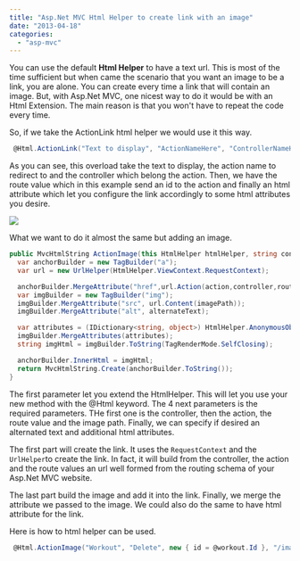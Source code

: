 ```yaml
---
title: "Asp.Net MVC Html Helper to create link with an image"
date: "2013-04-18"
categories: 
  - "asp-mvc"
---
```


You can use the default **Html Helper** to have a text url. This is most of the time sufficient but when came the scenario that you want an image to be a link, you are alone. You can create every time a link that will contain an image. But, with Asp.Net MVC, one nicest way to do it would be with an Html Extension. The main reason is that you won't have to repeat the code every time.

So, if we take the ActionLink html helper we would use it this way.


```csharp
 @Html.ActionLink("Text to display", "ActionNameHere", "ControllerNameHere", new { id = 123 }, new{@class="myClass"}) 
```

As you can see, this overload take the text to display, the action name to redirect to and the controller which belong the action. Then, we have the route value which in this example send an id to the action and finally an html attribute which let you configure the link accordingly to some html attributes you desire.

![](/images/blog/htmlhelperimageurl-400x276.png)

What we want to do it almost the same but adding an image.


```csharp
public MvcHtmlString ActionImage(this HtmlHelper htmlHelper, string controller, string action, object routeValues, string imagePath, string alternateText = "", object htmlAttributes = null) {
  var anchorBuilder = new TagBuilder("a"); 
  var url = new UrlHelper(HtmlHelper.ViewContext.RequestContext);

  anchorBuilder.MergeAttribute("href",url.Action(action,controller,routeValues)); 
  var imgBuilder = new TagBuilder("img"); 
  imgBuilder.MergeAttribute("src", url.Content(imagePath)); 
  imgBuilder.MergeAttribute("alt", alternateText);

  var attributes = (IDictionary<string, object>) HtmlHelper.AnonymousObjectToHtmlAttributes(htmlAttributes); 
  imgBuilder.MergeAttributes(attributes); 
  string imgHtml = imgBuilder.ToString(TagRenderMode.SelfClosing);

  anchorBuilder.InnerHtml = imgHtml; 
  return MvcHtmlString.Create(anchorBuilder.ToString()); 
} 
```

The first parameter let you extend the HtmlHelper. This will let you use your new method with the @Html keyword. The 4 next parameters is the required parameters. THe first one is the controller, then the action, the route value and the image path. Finally, we can specify if desired an alternated text and additional html attributes.

The first part will create the link. It uses the `RequestContext` and the `UrlHelper`to create the link. In fact, it will build from the controller, the action and the route values an url well formed from the routing schema of your Asp.Net MVC website.

The last part build the image and add it into the link. Finally, we merge the attribute we passed to the image. We could also do the same to have html attribute for the link.

Here is how to html helper can be used.


```csharp
 @Html.ActionImage("Workout", "Delete", new { id = @workout.Id }, "/images/bluetrash.png", "Delete", new { id="deletebutton"}) 
```
